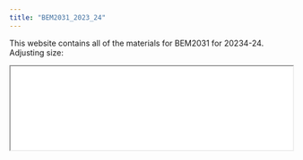 ```yaml
---
title: "BEM2031_2023_24"
---
```


This website contains all of the materials for BEM2031 for 20234-24.
Adjusting size:

<iframe width="100%" width=800 src="quarto_2023_4/images/welcome.png">

</iframe>